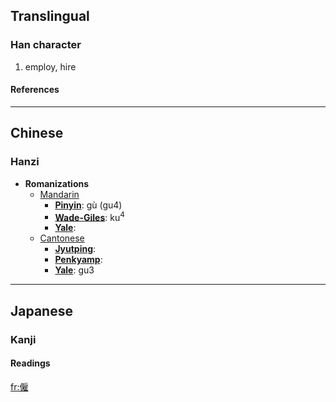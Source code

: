 ==Translingual==
===Han character===
{{Han char|rad=人|as=12|sn=14|four=2321<sub>4</sub>|canj=人竹尸土 (OHSG)}}
# employ, hire
====References====
{{Han ref|kx=0118.051|dkj=01154|dj=0250.130|hdz=10222.070|uh=50F1|ud=20721|bh=B9B5|bd=47541}}
----

==Chinese==
===Hanzi===


* '''Romanizations'''
** [[Mandarin]]
*** '''[[Pinyin]]''': gù (gu4)
*** '''[[Wade-Giles]]''': ku<sup>4</sup>
*** '''[[Yale]]''': 
**[[Cantonese]]
***'''[[Jyutping]]''':
***'''[[Penkyamp]]''': 
***'''[[Yale]]''': gu3


----
==Japanese==
===Kanji===
{{ja-kanji|grade=|rs=人12}}
====Readings====
{{ja-readings|on=[[こ]] (ko)|kun=[[やとう]] (yatou)}}




[[fr:僱]]